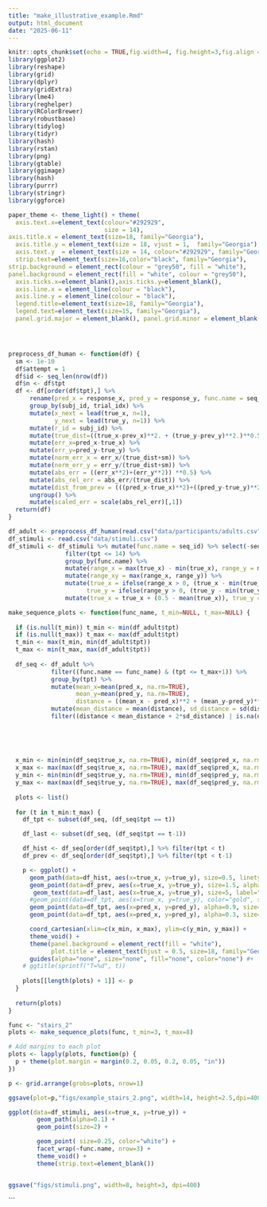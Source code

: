```yaml
---
title: "make_illustrative_example.Rmd"
output: html_document
date: "2025-06-11"
---
```



```r
knitr::opts_chunk$set(echo = TRUE,fig.width=4, fig.height=3,fig.align = "center",cache=TRUE)
library(ggplot2)
library(reshape)
library(grid)
library(dplyr)
library(gridExtra)
library(lme4)
library(reghelper)
library(RColorBrewer)
library(robustbase)
library(tidylog)
library(tidyr)
library(hash)
library(rstan)
library(png)
library(gtable)
library(ggimage)
library(hash)
library(purrr)
library(stringr)
library(ggforce)

paper_theme <- theme_light() + theme(
  axis.text.x=element_text(colour="#292929",
                           size = 14), 
axis.title.x = element_text(size=18, family="Georgia"),
  axis.title.y = element_text(size = 18, vjust = 1,  family="Georgia"),
  axis.text.y  = element_text(size = 14, colour="#292929", family="Georgia"),
  strip.text=element_text(size=16,color="black", family="Georgia"),
strip.background = element_rect(colour = "grey50", fill = "white"),
panel.background = element_rect(fill = "white", colour = "grey50"),
  axis.ticks.x=element_blank(),axis.ticks.y=element_blank(),
  axis.line.x = element_line(colour = "black"), 
  axis.line.y = element_line(colour = "black"),
  legend.title=element_text(size=18, family="Georgia"),
  legend.text=element_text(size=15, family="Georgia"),
  panel.grid.major = element_blank(), panel.grid.minor = element_blank())




preprocess_df_human <- function(df) {
  sm <- 1e-10
  df$attempt = 1
  df$id <- seq_len(nrow(df))
  df$n <- df$tpt
  df <- df[order(df$tpt),] %>%
      rename(pred_x = response_x, pred_y = response_y, func.name = seq_id, subj_id = subject_id) %>%
      group_by(subj_id, trial_idx) %>%
      mutate(x_next = lead(true_x, n=1),
             y_next = lead(true_y, n=1)) %>%
      mutate(r_id = subj_id) %>%
      mutate(true_dist=((true_x-prev_x)**2. + (true_y-prev_y)**2.)**0.5) %>%
      mutate(err_x=pred_x-true_x) %>% 
      mutate(err_y=pred_y-true_y) %>%
      mutate(norm_err_x = err_x/(true_dist+sm)) %>%
      mutate(norm_err_y = err_y/(true_dist+sm)) %>%
      mutate(abs_err = ((err_x**2)+(err_y**2)) **0.5) %>%  
      mutate(abs_rel_err = abs_err/(true_dist)) %>%
      mutate(dist_from_prev = (((pred_x-true_x)**2)+((pred_y-true_y)**2)) **0.5) %>%
      ungroup() %>%
      mutate(scaled_err = scale(abs_rel_err)[,1])
  return(df)
}

df_adult <- preprocess_df_human(read.csv("data/participants/adults.csv"))
df_stimuli <- read.csv("data/stimuli.csv")
df_stimuli <- df_stimuli %>% mutate(func.name = seq_id) %>% select(-seq_id) %>%
                filter(tpt <= 14) %>%
                group_by(func.name) %>%
                mutate(range_x = max(true_x) - min(true_x), range_y = max(true_y) - min(true_y)) %>%
                mutate(range_xy = max(range_x, range_y)) %>%
                mutate(true_x = ifelse(range_x > 0, (true_x - min(true_x))/(0.5*range_xy + 0.5*range_x), 0.5),
                      true_y = ifelse(range_y > 0, (true_y - min(true_y))/(0.5*range_xy + 0.5*range_y), 0.5)) %>%
                mutate(true_x = true_x + (0.5 - mean(true_x)), true_y = true_y + (0.5 - mean(true_y))) 

```


```r

make_sequence_plots <- function(func_name, t_min=NULL, t_max=NULL) {
  
  if (is.null(t_min)) t_min <- min(df_adult$tpt)
  if (is.null(t_max)) t_max <- max(df_adult$tpt)
  t_min <- max(t_min, min(df_adult$tpt))
  t_max <- min(t_max, max(df_adult$tpt))
  
  df_seq <- df_adult %>%
            filter((func.name == func_name) & (tpt <= t_max+1)) %>%
            group_by(tpt) %>%
            mutate(mean_x=mean(pred_x, na.rm=TRUE), 
                   mean_y=mean(pred_y, na.rm=TRUE), 
                   distance = ((mean_x - pred_x)**2 + (mean_y-pred_y)**2)**0.5) %>%
            mutate(mean_distance = mean(distance), sd_distance = sd(distance)) %>%
            filter((distance < mean_distance + 2*sd_distance) | is.na(distance))
            
  
  

  
  x_min <- min(min(df_seq$true_x, na.rm=TRUE), min(df_seq$pred_x, na.rm=TRUE))
  x_max <- max(max(df_seq$true_x, na.rm=TRUE), max(df_seq$pred_x, na.rm=TRUE))
  y_min <- min(min(df_seq$true_y, na.rm=TRUE), min(df_seq$pred_y, na.rm=TRUE))
  y_max <- max(max(df_seq$true_y, na.rm=TRUE), max(df_seq$pred_y, na.rm=TRUE))
  
  plots <- list()
  
  for (t in t_min:t_max) {
    df_tpt <- subset(df_seq, (df_seq$tpt == t))

    df_last <- subset(df_seq, (df_seq$tpt == t-1))

    df_hist <- df_seq[order(df_seq$tpt),] %>% filter(tpt < t)
    df_prev <- df_seq[order(df_seq$tpt),] %>% filter(tpt < t-1)

    p <- ggplot() +
      geom_path(data=df_hist, aes(x=true_x, y=true_y), size=0.5, linetype="dotted") +
      geom_point(data=df_prev, aes(x=true_x, y=true_y), size=1.5, alpha=0.1, color="black") +
       geom_text(data=df_last, aes(x=true_x, y=true_y), size=5, label="★") +
      #geom_point(data=df_tpt, aes(x=true_x, y=true_y), color="gold", shape=1, size=4, stroke=1.5) +
      geom_point(data=df_tpt, aes(x=pred_x, y=pred_y), alpha=0.9, size=2,  shape=1, stroke=1, color="#59ab9d") +
      geom_point(data=df_tpt, aes(x=pred_x, y=pred_y), alpha=0.3, size=2, color="#8DD3C7") +

      coord_cartesian(xlim=c(x_min, x_max), ylim=c(y_min, y_max)) +
      theme_void() +
      theme(panel.background = element_rect(fill = "white"),
            plot.title = element_text(hjust = 0.5, size=18, family="Georgia")) +
      guides(alpha="none", size="none", fill="none", color="none") #+
    # ggtitle(sprintf("T=%d", t)) 
    
    plots[[length(plots) + 1]] <- p
  }
  
  return(plots)
}

func <- "stairs_2"
plots <- make_sequence_plots(func, t_min=3, t_max=8)

# Add margins to each plot
plots <- lapply(plots, function(p) {
  p + theme(plot.margin = margin(0.2, 0.05, 0.2, 0.05, "in"))
})

p <- grid.arrange(grobs=plots, nrow=1)

ggsave(plot=p,"figs/example_stairs_2.png", width=14, height=2.5,dpi=400)

```


```r

ggplot(data=df_stimuli, aes(x=true_x, y=true_y)) +
        geom_path(alpha=0.1) +
        geom_point(size=2) +

        geom_point( size=0.25, color="white") +
        facet_wrap(~func.name, nrow=3) +
        theme_void() + 
        theme(strip.text=element_blank())


ggsave("figs/stimuli.png", width=8, height=3, dpi=400)

```


```